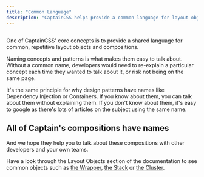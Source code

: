 ```yaml
---
title: "Common Language"
description: "CaptainCSS helps provide a common language for layout objects, making them easier to talk about."
---
```


## <Heading hidden>Why use common names</Heading>

One of CaptainCSS' core concepts is to provide a shared language for common, repetitive layout objects and compositions.

Naming concepts and patterns is what makes them easy to talk about. Without a common name, developers would need to re-explain 
a particular concept each time they wanted to talk about it, or risk not being on the same page.

It's the same principle for why design patterns have names like Dependency Injection or Containers. If you know about them,
you can talk about them without explaining them. If you don't know about them, it's easy to google as there's lots of articles on the subject using
the same name.

## All of Captain's compositions have names

And we hope they help you to talk about these compositions with other developers and your own teams.

Have a look through the Layout Objects section of the documentation to see common objects such as [the Wrapper](/docs/wrapper), [the Stack](/docs/stack) or
[the Cluster](/docs/cluster).
